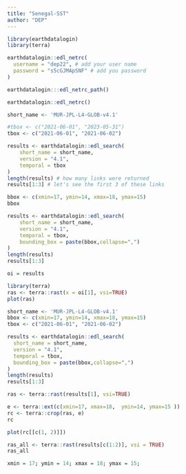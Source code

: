 ```yaml
---
title: "Senegal-SST"
author: "DEP"
---
```


```r
library(earthdatalogin)
library(terra)
```

```r
earthdatalogin::edl_netrc(
  username = "dep22", # add your user name
  password = "s5cGJMApSNF" # add you password
)
```

```r
earthdatalogin:::edl_netrc_path()
```

```r
earthdatalogin::edl_netrc()
```

```r
short_name <- 'MUR-JPL-L4-GLOB-v4.1'
```

```r
#tbox <- c("2021-06-01", "2023-05-31")
tbox <- c("2021-06-01", "2021-06-02")
```

```r
results <- earthdatalogin::edl_search(
    short_name = short_name,
    version = "4.1",
    temporal = tbox
)
length(results) # how many links were returned
results[1:3] # let's see the first 3 of these links
```

```r
bbox <- c(xmin=17, ymin=14, xmax=18, ymax=15) 
bbox
```

```r
results <- earthdatalogin::edl_search(
    short_name = short_name,
    version = "4.1",
    temporal = tbox,
    bounding_box = paste(bbox,collapse=",")
)
length(results)
results[1:3]
```

```r
oi = results
```

```r
library(terra)
ras <- terra::rast(x = oi[1], vsi=TRUE)
plot(ras)
```

```r
short_name <- 'MUR-JPL-L4-GLOB-v4.1'
bbox <- c(xmin=17, ymin=14, xmax=18, ymax=15) 
tbox <- c("2021-06-01", "2021-06-02")

results <- earthdatalogin::edl_search(
  short_name = short_name,
  version = "4.1",
  temporal = tbox, 
  bounding_box = paste(bbox,collapse=",")
)
length(results)
results[1:3]
```

```r
ras <- terra::rast(results[1], vsi=TRUE)
```

```r
e <- terra::ext(c(xmin=17, xmax=18,  ymin=14, ymax=15 ))
rc <- terra::crop(ras, e)
rc
```

```r
plot(rc[[c(1, 2)]])
```

```r
ras_all <- terra::rast(results[c(1:2)], vsi = TRUE)
ras_all
```

```r
xmin = 17; ymin = 14; xmax = 18; ymax = 15;
```
